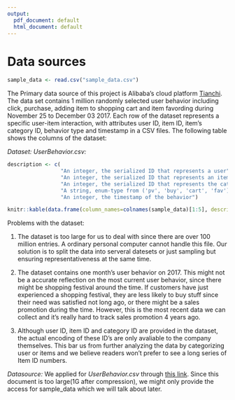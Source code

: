 ```yaml
---
output:
  pdf_document: default
  html_document: default
---
```

# Data sources

```r
sample_data <- read.csv("sample_data.csv")
```

The Primary data source of this project is Alibaba's cloud platform [Tianchi](https://tianchi.aliyun.com/). The data set contains 1 million randomly selected user behavior including click, purchase, adding item to shopping cart and item favording during November 25 to December 03 2017. Each row of the dataset represents a specific user-item interaction, with attributes user ID, item ID, item's category ID, behavior type and timestamp in a CSV files. The following table shows the columns of the dataset:

*Dataset: UserBehavior.csv:*

```r
description <- c(
                 "An integer, the serialized ID that represents a user",
                 "An integer, the serialized ID that represents an item",
                 "An integer, the serialized ID that represents the category which the corresponding item belongs to",
                 "A string, enum-type from ('pv', 'buy', 'cart', 'fav')",
                 "An integer, the timestamp of the behavior")

knitr::kable(data.frame(column_names=colnames(sample_data)[1:5], description=description),col.names=c("Column names", "Discription"))
```

Problems with the dataset:

1. The dataset is too large for us to deal with since there are over 100 million entries. A ordinary personal computer cannot handle this file. Our solution is to split the data into serveral datesets or just sampling but ensuring representativeness at the same time.

2. The dataset contains one month's user behavior on 2017. This might not be a accurate reflection on the most current user behavior, since there might be shopping festival around the time. If customers have just experienced a shopping festival, they are less likely to buy stuff since their need was satisfied not long ago, or there might be a sales promotion during the time. However, this is the most recent data we can collect and it's really hard to track sales promotion 4 years ago.

3. Although user ID, item ID and category ID are provided in the dataset, the actual encoding of these ID's are only avaliable to the company themselves. This bar us from further analyzing the data by categorizing user or items and we believe readers won't prefer to see a long series of Item ID numbers.

*Datasource:* We applied for *UserBehavior.csv* through [this link](https://tianchi.aliyun.com/dataset/dataDetail?dataId=649). Since this document is too large(1G after compression), we might only provide the access for sample_data which we will talk about later.
